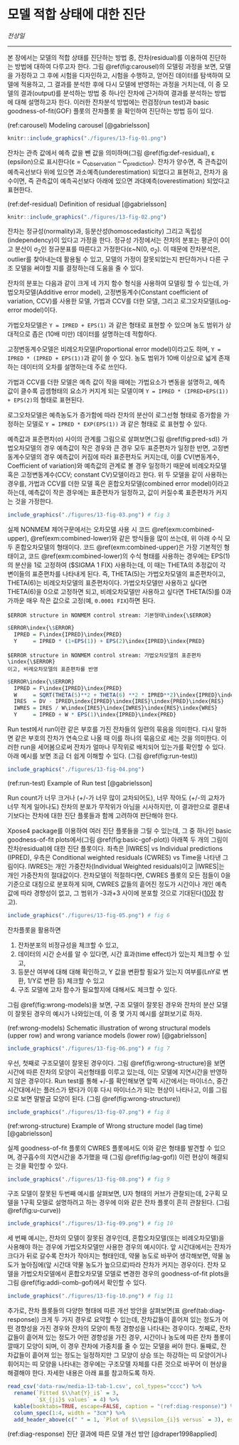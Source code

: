 # 모델 적합 상태에 대한 진단 {#fit}

*전상일*

---

본 장에서는 모델의 적합 상태를 진단하는 방법 중, 잔차(residual)를 이용하여 진단하는 방법에 대하여 다루고자 한다. 그림 \@ref(fig:carousel)의 모델링 과정을 보면, 모델을 가정하고 그 후에 시험을 디자인하고, 시험을 수행하고, 얻어진 데이터를 탐색하여 모델에 적용하고, 그 결과를 분석한 후에 다시 모델에 반영하는 과정을 거치는데, 이 중 모델의 결과(output)를 분석하는 방법 중 하나인 잔차에 근거하여 결과를 분석하는 방법에 대해 설명하고자 한다. 이러한 잔차분석 방법에는 런검정(run test)과 basic goodness-of-fit(GOF) 플롯의 잔차플롯 을 확인하여 진단하는 방법 등이 있다. \index{잔차 / residual error}\index{residual error / 잔차}\index{goodness of fit / 적합도}

(ref:carousel) Modeling carousel [@gabrielsson]

```r
knitr::include_graphics("./figures/13-fig-01.png")
```

잔차는 관측 값에서 예측 값을 뺀 값을 의미하며(그림 \@ref(fig:def-residual), ε (epsilon)으로 표시한다(ε = C~observation~ – C~prediction~). 잔차가 양수면, 즉 관측값이 예측곡선보다 위에 있으면 과소예측(underestimation) 되었다고 표현하고, 잔차가 음수이면, 즉 관측값이 예측곡선보다 아래에 있으면 과대예측(overestimation) 되었다고 표현한다.\index{잔차 / residual error}\index{residual error / 잔차}

\index{과대예측}

(ref:def-residual) Definition of residual [@gabrielsson]

```r
knitr::include_graphics("./figures/13-fig-02.png")
```

잔차는 정규성(normality)과, 등분산성(homoscedasticity) 그리고 독립성(independency)이 있다고 가정을 한다. 정규성 가정에서는 잔차의 분포는 평균이 0이고 분산이 σ~2~인 정규분표를 따른다고 가정한다(ε\~N(0, σ~2~). 이 때문에 잔차분석은, outlier를 찾아내는데 활용될 수 있고, 모델의 가정이 잘못되었는지 판단하거나 다른 구조 모델을 써야할 지를 결정하는데 도움을 줄 수 있다. \index{homoscedasticity}\index{등분산 / homoscedastic}\index{homoscedastic / 등분산}\index{outlier / 이상치}\index{잔차 / residual error}\index{residual error / 잔차}

잔차의 분포는 다음과 같이 크게 네 가지 함수 형식을 사용하여 모델링 할 수 있는데, 가법오차모델(Additive error model), 고정변동계수(Constant coefficient of variation, CCV)를 사용한 모델, 가법과 CCV를 더한 모델, 그리고 로그오차모델(Log-error model)이다. \index{가법오차 / additive error}\index{고정변동계수(CCV) / constant coefficient of variation(CCV)}\index{additive error / 가법오차}\index{constant coefficient of variation(CCV) / 고정변동계수(CCV)}\index{잔차 / residual error}\index{residual error / 잔차}

가법오차모델은 `Y = IPRED + EPS(1)` 과 같은 형태로 표현할 수 있으며 농도 범위가 상대적으로 좁은 (10배 미만) 데이터를 설명하는데 적합하다.\index{가법오차 / additive error}\index{additive error / 가법오차}\index{IPRED}\index{PRED}

고정변동계수모델은 비례오차모델(Proportional error model)이라고도 하며, `Y = IPRED * (IPRED + EPS(1))`과 같이 쓸 수 있다. 농도 범위가 10배 이상으로 넓게 존재하는 데이터의 오차를 설명하는데 주로 쓰인다.\index{고정변동계수(CCV) / constant coefficient of variation(CCV)}\index{비례오차 / proportional error}\index{constant coefficient of variation(CCV) / 고정변동계수(CCV)}\index{proportional error / 비례오차}\index{IPRED}\index{PRED}

가법과 CCV를 더한 모델은 예측 값이 작을 때에는 가법요소가 변동을 설명하고, 예측 값이 클수록 곱셈형태의 요소가 커지게 되는 모델이며 `Y = IPRED * (IPRED+EPS(1)) + EPS(2)`의 형태로 표현된다.\index{IPRED}\index{PRED}

로그오차모델은 예측농도가 증가함에 따라 잔차의 분산이 로그선형 형태로 증가함을 가정하는 모델로 `Y = IPRED * EXP(EPS(1))` 과 같은 형태로 로 표현할 수 있다.\index{잔차 / residual error}\index{residual error / 잔차}\index{IPRED}\index{PRED}

예측값과 표준편차(σ) 사이의 관계를 그림으로 살펴보면(그림 \@ref(fig:pred-sd)) 가법오차모델의 경우 예측값이 작은 경우와 큰 경우 모두 표준편차가 일정한 반면, 고정변동계수모델의 경우 예측값이 커짐에 따라 표준편차도 커지는데, 이를 CV(변동계수, Coefficient of variation)와 예측값의 관계로 볼 경우 일정하기 때문에 비례오차모델 혹은 고정변동계수(CCV; constant CV)모델이라고 한다. 위 두 모델을 같이 사용하는 경우를, 가법과 CCV를 더한 모델 혹은 혼합오차모델(combined error model)이라고 하는데, 예측값이 작은 경우에는 표준편차가 일정하고, 값이 커질수록 표준편차가 커지는 것을 가정한다.\index{가법오차 / additive error}\index{고정변동계수(CCV) / constant coefficient of variation(CCV)}\index{비례오차 / proportional error}\index{additive error / 가법오차}\index{constant coefficient of variation(CCV) / 고정변동계수(CCV)}\index{proportional error / 비례오차}

\index{혼합오차모델}

```r
include_graphics("./figures/13-fig-03.png") # fig 3
```

실제 NONMEM 제어구문에서는 오차모델 사용 시 코드 \@ref(exm:combined-upper), \@ref(exm:combined-lower)와 같은 방식들을 많이 쓰는데, 위 아래 수식 모두 혼합오차모델의 형태이다. 코드  \@ref(exm:combined-upper)은 가장 기본적인 형태이고,  코드 \@ref(exm:combined-lower)의 수식 형태를 사용하는 경우에는 EPS(1)의 분산을 1로 고정하여 ($SIGMA 1 FIX) 사용하는데, 이 때는 THETA의 추정값이 각 변이들의 표준편차를 나타내게 된다. 즉, THETA(5)는 가법오차모델의 표준편차이고, THETA(6)는 비례오차모델의 표준편차이다. 가법오차모델만 사용하고 싶다면 THETA(6)을 0으로 고정하면 되고, 비례오차모델만 사용하고 싶다면 THETA(5)를 0과 가까운 매우 작은 값으로 고정(예, `0.0001 FIX`)하면 된다.\index{가법오차 / additive error}\index{비례오차 / proportional error}\index{additive error / 가법오차}\index{proportional error / 비례오차}\index{\$SIGMA}


```example
$ERROR structure in NONMEM control stream: 기본형태\index{\$ERROR}
```

```r
$ERROR\index{\$ERROR}
  IPRED = F\index{IPRED}\index{PRED}
  Y     = IPRED * (1+EPS(1)) + EPS(2)\index{IPRED}\index{PRED}
```


```example
$ERROR structure in NONMEM control stream: 가법오차모델의 표준편차\index{\$ERROR}
이고, 비례오차모델의 표준편차를 반영
```

```r
$ERROR\index{\$ERROR}
  IPRED = F\index{IPRED}\index{PRED}
  W     = SQRT(THETA(5)**2 + THETA(6) **2 * IPRED**2)\index{IPRED}\index{PRED}
  IRES  = DV - IPRED\index{IPRED}\index{IRES}\index{PRED}\index{RES}
  IWRES = IRES / W\index{IRES}\index{IWRES}\index{RES}\index{WRES}
  Y     = IPRED + W * EPS(1)\index{IPRED}\index{PRED}
```

Run test에서 run이란 같은 부호를 가진 잔차들의 일련의 묶음을 의미한다. 다시 말하면 같은 부호의 잔차가 연속으로 나올 때 이를 하나의 묶음으로 세는 것을 의미한다. 이러한 run을 세어봄으로써 잔차가 얼마나 무작위로 배치되어 있는가를 확인할 수 있다. 아래 예시를 보면 조금 더 쉽게 이해할 수 있다. (그림 \@ref(fig:run-test))\index{잔차 / residual error}\index{residual error / 잔차}

```r
include_graphics("./figures/13-fig-04.png")
```

(ref:run-test) Example of Run test [@gabrielsson]

Run count가 너무 크거나 (+/-가 너무 많이 교차되어도), 너무 작아도 (+/-의 교차가 너무 적게 일어나도) 잔차의\index{잔차 / residual error}\index{residual error / 잔차}
분포가 무작위가 아님을 시사하지만, 이 결과만으로 결론내기보다는 잔차에 대한 진단 플롯들과 함께 고려하여 판단해야 한다.\index{잔차 / residual error}\index{residual error / 잔차}

Xpose4 package를 이용하여 여러 진단 플롯들을 그릴 수 있는데, 그 중 하나인 basic goodness-of-fit plots에서(그림 \@ref(fig:basic-gof-plot)) 아래쪽 두 개의 그림이 잔차(residual)에 대한 진단 플롯이다. 좌측은 |IWRES| vs Individual predictions (IPRED), 우측은 Conditional weighted residuals (CWRES) vs Time을 나타낸 그림이다. IWRES는 개인 가중잔차(Individual Weighted residuals)이고 |IWRES|는 개인 가중잔차의 절대값이다. 잔차모델이 적절하다면, CWRES 플롯의 모든 점들이 0을 기준으로 대칭으로 분포하게 되며, CWRES 값들의 흩어진 정도가 시간이나 개인 예측 값에 따라 경향성이 없고, 그 범위가 -3과+3 사이에 분포할 것으로 기대된다([10장](#use-of-xpose4) 참고).\index{개인 예측 / individual(specific) prediction(s)}\index{individual(specific) prediction(s) / 개인 예측}\index{잔차 / residual error}\index{residual error / 잔차}\index{conditional weighted residuals / 조건부 가중 잔차}\index{CWRES}\index{IPRED}\index{IWRES}\index{PRED}\index{RES}\index{WRES}

```r
include_graphics("./figures/13-fig-05.png") # fig 6
```

잔차플롯을 활용하면 \index{잔차 / residual error}\index{residual error / 잔차}

1. 잔차분포의 비정규성을 체크할 수 있고, \index{잔차 / residual error}\index{residual error / 잔차}
2. 데이터의 시간 순서를 알 수 있다면, 시간 효과(time effect)가 있는지 체크할 수 있고, 
3. 등분산 여부에 대해 대해 확인하고, Y 값을 변환할 필요가 있는지 여부를(LnY로 변환, 1/Y로 변환 등) 체크할 수 있고 \index{등분산 / homoscedastic}\index{homoscedastic / 등분산}
4. 구조 모델에 고차 함수가 필요할지에 대해서도 체크할 수 있다. 

그림 \@ref(fig:wrong-models)을 보면, 구조 모델이 잘못된 경우와 잔차의 분산 모델이 잘못된 경우의 예시가 나와있는데, 이 중 몇 가지 예시를 살펴보기로 하자.\index{잔차 / residual error}\index{residual error / 잔차}

(ref:wrong-models) Schematic illustration of wrong structural models (upper row) and wrong variance models (lower row) [@gabrielsson]

```r
include_graphics("./figures/13-fig-06.png") # fig 7
```


우선, 첫째로 구조모델이 잘못된 경우이다. 그림 \@ref(fig:wrong-structure)을 보면 시간에 따른 잔차의 모양이 곡선형태를 이루고 있는데, 이는 모델에 지연시간을 반영하지 않은 경우이다. Run test를 통해 +/-를 확인해보면 앞쪽 시간에서는 마이너스, 중간시간대에서는 플러스가 됐다가 이후 다시 마이너스가 되는 현상이 나타나고, 이를 그림으로 보면 말발굽 모양이 된다. (그림 \@ref(fig:wrong-structure))\index{잔차 / residual error}\index{residual error / 잔차}

```r
include_graphics("./figures/13-fig-07.png") # fig 8
```

(ref:wrong-structure) Example of Wrong structure model (lag time) [@gabrielsson]

실제 goodness-of-fit 플롯의 CWRES 플롯에서도 이와 같은 형태를 발견할 수 있으며, 경구흡수의 지연시간을 추가했을 때 (그림 \@ref(fig:lag-gof)) 이런 현상이 해결되는 것을 확인할 수 있다.\index{conditional weighted residuals / 조건부 가중 잔차}\index{CWRES}\index{RES}\index{WRES}

```r
include_graphics("./figures/13-fig-08.png") # fig 9
```
\index{goodness of fit / 적합도}

구조 모델이 잘못된 두번째 예시를 살펴보면, U자 형태의 커브가 관찰되는데, 2구획 모델을 1구획 모델로 설명하려고 하는 경우에 이와 같은 잔차 플롯이 흔히 관찰된다. (그림 \@ref(fig:u-curve))\index{잔차 / residual error}\index{residual error / 잔차}

```r
include_graphics("./figures/13-fig-09.png") # fig 10
```

세 번째 예시는, 잔차의 모델이 잘못된 경우인데, 혼합오차모델(또는 비례오차모델)을 사용해야 하는 경우에 가법오차모델만 사용한 경우의 예시이다. 앞 시간대에서는 잔차가 크다가 뒤로 갈수록 잔차가 작아지는 형태인데, 약물 농도로 바꾸어 생각해보면, 약물 농도가 높아짐에(앞 시간대 약물 농도가 높으므로)따라 잔차가 커지는 경우이다. 잔차 모델을 가법오차모델에서 혼합오차모델 모델로 변경한 경우의 goodness-of-fit plots을 그림 \@ref(fig:addi-comb-gof)에서 확인할 수 있다.\index{가법오차 / additive error}\index{비례오차 / proportional error}\index{additive error / 가법오차}\index{proportional error / 비례오차}\index{잔차 / residual error}\index{residual error / 잔차}

```r
include_graphics("./figures/13-fig-10.png") # fig 11
```

추가로, 잔차 플롯들의 다양한 형태에 따른 개선 방안을 살펴보면(표 \@ref(tab:diag-response)) 크게 두 가지 경우로 요약할 수 있는데, 잔차값들이 흩어져 있는 정도가 어떤 경향성을 가진 경우와 잔차의 모양이 특정 경향성을 나타내는 경우이다. 첫째로, 잔차값들이 흩어져 있는 정도가 어떤 경향성을 가진 경우, 시간이나 농도에 따른 잔차 플롯이 깔때기 모양이 되며, 이 경우 잔차에 가중치를 줄 수 있는 모델을 써야 한다. 둘째로, 잔차값들이 흩어져 있는 정도는 일정하지만 그 모양이 상승 또는 하강하는 띠 모양이거나 휘어지는 띠 모양을 나타내는 경우에는 구조모델 자체를 다른 것으로 바꾸어 이 현상을 해결해야 한다. 자세한 내용은 아래 표를 참고하도록 하자.\index{잔차 / residual error}\index{residual error / 잔차}

```r
read_csv('data-raw/media-13-tab-1.csv', col_types="cccc") %>% 
  rename(`Fitted $\\hat{Y}_i$` = 3,
         `$X_{ji}$ values` = 4) %>% 
  kable(booktabs=TRUE, escape=FALSE, caption = "(ref:diag-response)") %>% 
  column_spec(1:4, width = "3cm") %>%
  add_header_above(c(" " = 1, `Plot of $\\epsilon_{i}$ versus` = 3), escape = FALSE)
```

(ref:diag-response) 진단 결과에 따른 모델 개선 방안 [@draper1998applied]

